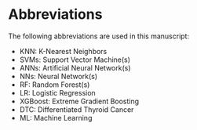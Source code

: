 # Abbreviations

The following abbreviations are used in this manuscript:

- KNN: K-Nearest Neighbors
- SVMs: Support Vector Machine(s)
- ANNs: Artificial Neural Network(s)
- NNs: Neural Network(s)
- RF: Random Forest(s)
- LR: Logistic Regression
- XGBoost: Extreme Gradient Boosting
- DTC: Differentiated Thyroid Cancer
- ML: Machine Learning